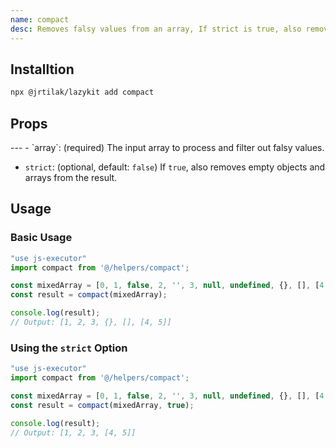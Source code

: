 ```yaml
---
name: compact
desc: Removes falsy values from an array, If strict is true, also removes empty objects and arrays.
---
```


<CodePreview methodName="compact"/>

## Installtion

```bash
npx @jrtilak/lazykit add compact
```

## Props
<PropsTable methodName="compact"/>
 ---
- `array`: (required) The input array to process and filter out falsy values.

- `strict`: (optional, default: `false`) If `true`, also removes empty objects and arrays from the result.

## Usage

###  Basic Usage

```javascript
"use js-executor"
import compact from '@/helpers/compact';

const mixedArray = [0, 1, false, 2, '', 3, null, undefined, {}, [], [4, 5]];
const result = compact(mixedArray);

console.log(result); 
// Output: [1, 2, 3, {}, [], [4, 5]]
```

### Using the `strict` Option

```javascript
"use js-executor"
import compact from '@/helpers/compact';

const mixedArray = [0, 1, false, 2, '', 3, null, undefined, {}, [], [4, 5]];
const result = compact(mixedArray, true);

console.log(result); 
// Output: [1, 2, 3, [4, 5]]
```